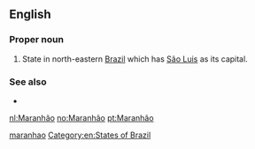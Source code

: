 ==English==

===Proper noun===
{{en-proper noun}}

# State in north-eastern [[Brazil]] which has [[São Luis]] as its capital.

===See also===
* {{pedia}}

[[Category:English terms spelled with Ã|maranhao]]
[[Category:en:States of Brazil]]

[[nl:Maranhão]]
[[no:Maranhão]]
[[pt:Maranhão]]